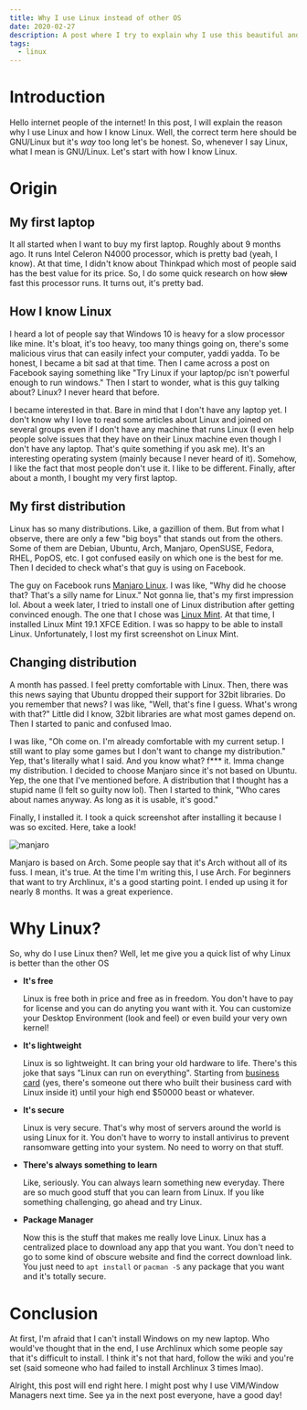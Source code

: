 ```yaml
---
title: Why I use Linux instead of other OS
date: 2020-02-27
description: A post where I try to explain why I use this beautiful and awesome operating system called Linux
tags:
  - linux
---
```


# Introduction
Hello internet people of the internet! In this post, I will explain the reason why I use Linux and how I know Linux. Well, the correct term here should be GNU/Linux but it's _way_ too long let's be honest. So, whenever I say Linux, what I mean is GNU/Linux. Let's start with how I know Linux.

# Origin
## My first laptop
It all started when I want to buy my first laptop. Roughly about 9 months ago. It runs Intel Celeron N4000 processor, which is pretty bad (yeah, I know). At that time, I didn't know about Thinkpad which most of people said has the best value for its price. So, I do some quick research on how ~~slow~~ fast this processor runs. It turns out, it's pretty bad.

## How I know Linux
I heard a lot of people say that Windows 10 is heavy for a slow processor like mine. It's bloat, it's too heavy, too many things going on, there's some malicious virus that can easily infect your computer, yaddi yadda. To be honest, I became a bit sad at that time. Then I came across a post on Facebook saying something like "Try Linux if your laptop/pc isn't powerful enough to run windows." Then I start to wonder, what is this guy talking about? Linux? I never heard that before.

I became interested in that. Bare in mind that I don't have any laptop yet. I don't know why I love to read some articles about Linux and joined on several groups even if I don't have any machine that runs Linux (I even help people solve issues that they have on their Linux machine even though I don't have any laptop. That's quite something if you ask me). It's an interesting operating system (mainly because I never heard of it). Somehow, I like the fact that most people don't use it. I like to be different. Finally, after about a month, I bought my very first laptop.

## My first distribution
Linux has so many distributions. Like, a gazillion of them. But from what I observe, there are only a few "big boys" that stands out from the others. Some of them are Debian, Ubuntu, Arch, Manjaro, OpenSUSE, Fedora, RHEL, PopOS, etc. I got confused easily on which one is the best for me. Then I decided to check what's that guy is using on Facebook.

The guy on Facebook runs [Manjaro Linux](https://manjaro.org). I was like, "Why did he choose that? That's a silly name for Linux." Not gonna lie, that's my first impression lol. About a week later, I tried to install one of Linux distribution after getting convinced enough. The one that I chose was [Linux Mint](https://linuxmint.com). At that time, I installed Linux Mint 19.1 XFCE Edition. I was so happy to be able to install Linux. Unfortunately, I lost my first screenshot on Linux Mint.

## Changing distribution
A month has passed. I feel pretty comfortable with Linux. Then, there was this news saying that Ubuntu dropped their support for 32bit libraries. Do you remember that news? I was like, "Well, that's fine I guess. What's wrong with that?" Little did I know, 32bit libraries are what most games depend on. Then I started to panic and confused lmao.

I was like, "Oh come on. I'm already comfortable with my current setup. I still want to play some games but I don't want to change my distribution." Yep, that's literally what I said. And you know what? f*** it. Imma change my distribution. I decided to choose Manjaro since it's not based on Ubuntu. Yep, the one that I've mentioned before. A distribution that I thought has a stupid name (I felt so guilty now lol). Then I started to think, "Who cares about names anyway. As long as it is usable, it's good."

Finally, I installed it. I took a quick screenshot after installing it because I was so excited. Here, take a look!

![manjaro](/assets/posts/why-i-use-linux/manjaro.png)

Manjaro is based on Arch. Some people say that it's Arch without all of its fuss. I mean, it's true. At the time I'm writing this, I use Arch. For beginners that want to try Archlinux, it's a good starting point. I ended up using it for nearly 8 months. It was a great experience.

# Why Linux?
So, why do I use Linux then? Well, let me give you a quick list of why Linux is better than the other OS
  - **It's free**

      Linux is free both in price and free as in freedom. You don't have to pay for license and you can do anyting you want with it. You can customize your Desktop Environment (look and feel) or even build your very own kernel!

  - **It's lightweight**

      Linux is so lightweight. It can bring your old hardware to life. There's this joke that says "Linux can run on everything". Starting from [business card](https://www.thirtythreeforty.net/posts/2019/12/my-business-card-runs-linux/) (yes, there's someone out there who built their business card with Linux inside it) until your high end $50000 beast or whatever.

  - **It's secure**

      Linux is very secure. That's why most of servers around the world is using Linux for it. You don't have to worry to install antivirus to prevent ransomware getting into your system. No need to worry on that stuff.

  - **There's always something to learn**

      Like, seriously. You can always learn something new everyday. There are so much good stuff that you can learn from Linux. If you like something challenging, go ahead and try Linux.

  - **Package Manager**

      Now this is the stuff that makes me really love Linux. Linux has a centralized place to download any app that you want. You don't need to go to some kind of obscure website and find the correct download link. You just need to `apt install` or `pacman -S` any package that you want and it's totally secure.

# Conclusion
At first, I'm afraid that I can't install Windows on my new laptop. Who would've thought that in the end, I use Archlinux which some people say that it's difficult to install. I think it's not that hard, follow the wiki and you're set (said someone who had failed to install Archlinux 3 times lmao).

Alright, this post will end right here. I might post why I use VIM/Window Managers next time. See ya in the next post everyone, have a good day!
